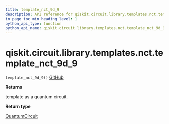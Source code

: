 ```yaml
---
title: template_nct_9d_9
description: API reference for qiskit.circuit.library.templates.nct.template_nct_9d_9
in_page_toc_min_heading_level: 1
python_api_type: function
python_api_name: qiskit.circuit.library.templates.nct.template_nct_9d_9
---
```


# qiskit.circuit.library.templates.nct.template\_nct\_9d\_9

<span id="qiskit.circuit.library.templates.nct.template_nct_9d_9" />

`template_nct_9d_9()` [GitHub](https://github.com/qiskit/qiskit/tree/stable/0.21/qiskit/circuit/library/templates/nct/template_nct_9d_9.py "view source code")

**Returns**

template as a quantum circuit.

**Return type**

[QuantumCircuit](qiskit.circuit.QuantumCircuit "qiskit.circuit.QuantumCircuit")

